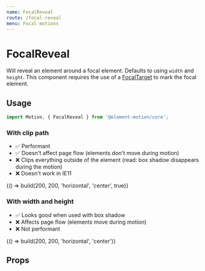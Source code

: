 ```yaml
---
name: FocalReveal
route: /focal-reveal
menu: Focal motions
---
```



# FocalReveal

Will reveal an element around a focal element. Defaults to using `width` and `height`.
This component requires the use of a [FocalTarget](/focal-target) to mark the focal element.

## Usage

```js
import Motion, { FocalReveal } from '@element-motion/core';
```

### With clip path

- ✅ Performant
- ✅ Doesn't affect page flow (elements don't move during motion)
- ❌ Clips everything outside of the element (read: box shadow disappears during the motion)
- ❌ Doesn't work in IE11

<Playground>{() => build(200, 200, 'horizontal', 'center', true)}</Playground>

### With width and height

- ✅ Looks good when used with box shadow
- ❌ Affects page flow (elements move during motion)
- ❌ Not performant

<Playground>{() => build(200, 200, 'horizontal', 'center')}</Playground>

## Props

<Props of={FocalReveal} />
